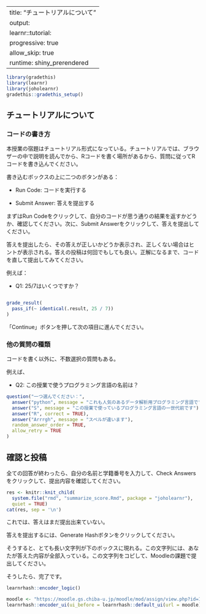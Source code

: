 
---
title: "チュートリアルについて"
output:
  learnr::tutorial:
    progressive: true
    allow_skip: true
runtime: shiny_prerendered
---

```r
library(gradethis)
library(learnr)
library(joholearnr)
gradethis::gradethis_setup()
```

## チュートリアルについて

### コードの書き方

本授業の宿題はチュートリアル形式になっている。チュートリアルでは、ブラウザーの中で説明を読んでから、Rコードを書く場所があるから、質問に従ってRコードを書き込んでください。

書き込むボックスの上に二つのボタンがある：

- Run Code: コードを実行する

- Submit Answer: 答えを提出する

まずはRun Codeをクリックして、自分のコードが思う通りの結果を返すかどうか、確認してください。次に、Submit Answerをクリックして、答えを提出してください。

答えを提出したら、その答えが正しいかどうか表示され、正しくない場合はヒントが表示される。答えの投稿は何回でもしても良い。正解になるまで、コードを直して提出してみてください。

例えば：

- Q1: 25/7はいくつですか？

```r

```

```r
grade_result(
  pass_if(~ identical(.result, 25 / 7))
)
```

「Continue」ボタンを押して次の項目に進んでください。

### 他の質問の種類

コードを書く以外に、不数選択の質問もある。

例えば、

- Q2: この授業で使うプログラミング言語の名前は？

```r
question("一つ選んでください：",
  answer("python", message = "これも人気のあるデータ解析用プログラミング言語ですが、この授業では使わない"),
  answer("S", message = "この授業で使っているプログラミング言語の一世代前です"),
  answer("R", correct = TRUE),
  answer("Arrrgh", message = "スペルが違います"),
  random_answer_order = TRUE,
  allow_retry = TRUE
)
```

## 確認と投稿

全ての回答が終わったら、自分の名前と学籍番号を入力して、Check Answersをクリックして、提出内容を確認してください。

```r
res <- knitr::knit_child(
  system.file("rmd", "summarize_score.Rmd", package = "joholearnr"),
  quiet = TRUE)
cat(res, sep = '\n')
```

これでは、答えはまだ提出出来ていない。

答えを提出するには、Generate Hashボタンをクリックしてください。

そうすると、とても長い文字列が下のボックスに現れる。この文字列には、あなたが答えた内容が全部入っている。この文字列をコピして、Moodleの課題で提出してください。

そうしたら、完了です。

```r
learnrhash::encoder_logic()
```

```r
moodle <- "https://moodle.gs.chiba-u.jp/moodle/mod/assign/view.php?id=1264655&action=editsubmission"
learnrhash::encoder_ui(ui_before = learnrhash::default_ui(url = moodle))
```
